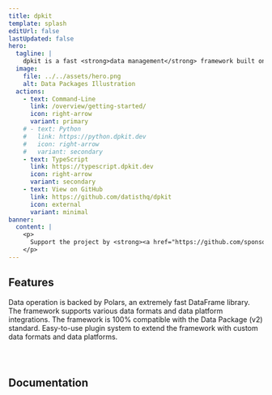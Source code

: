 ```yaml
---
title: dpkit
template: splash
editUrl: false
lastUpdated: false
hero:
  tagline: |
    dpkit is a fast <strong>data management</strong> framework built on top of the <strong>Data Package standard</strong> and <strong>Polars DataFrames</strong>. It supports various formats like CSV, JSON, and Parquet and integrates with platforms such as CKAN, Zenodo, and GitHub.
  image:
    file: ../../assets/hero.png
    alt: Data Packages Illustration
  actions:
    - text: Command-Line
      link: /overview/getting-started/
      icon: right-arrow
      variant: primary
    # - text: Python
    #   link: https://python.dpkit.dev
    #   icon: right-arrow
    #   variant: secondary
    - text: TypeScript
      link: https://typescript.dpkit.dev
      icon: right-arrow
      variant: secondary
    - text: View on GitHub
      link: https://github.com/datisthq/dpkit
      icon: external
      variant: minimal
banner:
  content: |
    <p>
      Support the project by <strong><a href="https://github.com/sponsors/datisthq">becoming a sponsor</a></strong> or <strong><a href="https://github.com/datisthq/dpkit/stargazers">adding a star</a></strong> on GitHub!
    </p>
---
```



<h2>Features</h2>

<CardGrid>
  <Card title="Fast" icon="rocket">
    Data operation is backed by Polars, an extremely fast DataFrame library.
  </Card>
  <Card title="Complete" icon="document">
    The framework supports various data formats and data platform integrations.
  </Card>
  <Card title="Standard" icon="open-book">
    The framework is 100% compatible with the Data Package (v2) standard.
  </Card>
  <Card title="Pluggable" icon="puzzle">
    Easy-to-use plugin system to extend the framework with custom data formats and data platforms.
  </Card>
</CardGrid>

<div style="margin-bottom: 5em"></div>

<h2>Documentation</h2>

<CardGrid>
  <LinkCard title="Introduction" href="/" />
  <LinkCard title="Command-Line" href="/overview/getting-started" />
  <LinkCard title="TypeScript" href="https://typescript.dpkit.dev" />
  <LinkCard title="Data Package" href="https://datapackage.org" />
</CardGrid>

<About />
